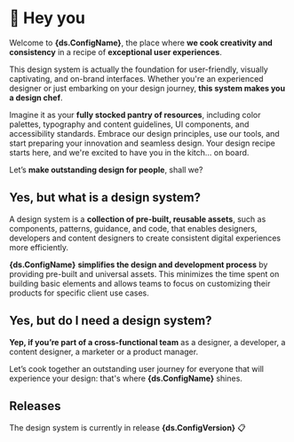 
<Meta title="Welcome" />

# 👋 Hey you

Welcome to **{ds.ConfigName}**, the place where **we cook creativity and consistency** in a recipe of **exceptional user experiences**.

This design system is actually the foundation for user-friendly, visually captivating, and on-brand interfaces. Whether you're an experienced designer or just embarking on your design journey, **this system makes you a design chef**. 

Imagine it as your **fully stocked pantry of resources**, including color palettes, typography and content guidelines, UI components, and accessibility standards. Embrace our design principles, use our tools, and start preparing your innovation and seamless design. Your design recipe starts here, and we're excited to have you in the kitch… on board. 

Let’s **make outstanding design for people**, shall we?

## Yes, but what is a design system?

A design system is a **collection of pre-built, reusable assets**, such as components, patterns, guidance, and code, that enables designers, developers and content designers to create consistent digital experiences more efficiently.

**{ds.ConfigName}** **simplifies the design and development process** by providing pre-built and universal assets. This minimizes the time spent on building basic elements and allows teams to focus on customizing their products for specific client use cases.


## Yes, but do I need a design system?

**Yep, if you’re part of a cross-functional team** as a designer, a developer, a content designer, a marketer or a product manager. 

Let’s cook together an outstanding user journey for everyone that will experience your design: that's where **{ds.ConfigName}** shines.

## Releases

The design system is currently in release **{ds.ConfigVersion}** 📋
